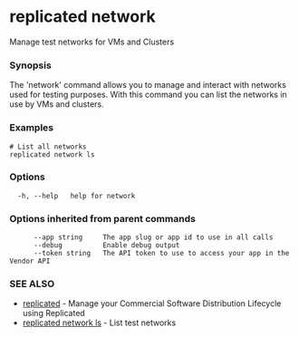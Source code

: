 # replicated network

Manage test networks for VMs and Clusters

### Synopsis

The 'network' command allows you to manage and interact with networks used for testing purposes.
With this command you can list the networks in use by VMs and clusters.

### Examples

```
# List all networks
replicated network ls
```

### Options

```
  -h, --help   help for network
```

### Options inherited from parent commands

```
      --app string     The app slug or app id to use in all calls
      --debug          Enable debug output
      --token string   The API token to use to access your app in the Vendor API
```

### SEE ALSO

* [replicated](replicated)	 - Manage your Commercial Software Distribution Lifecycle using Replicated
* [replicated network ls](replicated-cli-network-ls)	 - List test networks

